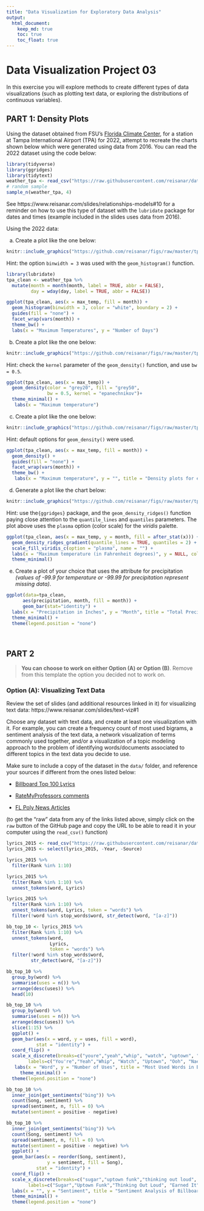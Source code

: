 ```yaml
---
title: "Data Visualization for Exploratory Data Analysis"
output: 
  html_document:
    keep_md: true
    toc: true
    toc_float: true
---
```


# Data Visualization Project 03


In this exercise you will explore methods to create different types of data visualizations (such as plotting text data, or exploring the distributions of continuous variables).


## PART 1: Density Plots

Using the dataset obtained from FSU's [Florida Climate Center](https://climatecenter.fsu.edu/climate-data-access-tools/downloadable-data), for a station at Tampa International Airport (TPA) for 2022, attempt to recreate the charts shown below which were generated using data from 2016. You can read the 2022 dataset using the code below: 

```r
library(tidyverse)
library(ggridges)
library(tidytext)
weather_tpa <- read_csv("https://raw.githubusercontent.com/reisanar/datasets/master/tpa_weather_2022.csv")
# random sample 
sample_n(weather_tpa, 4)
```

See https://www.reisanar.com/slides/relationships-models#10 for a reminder on how to use this type of dataset with the `lubridate` package for dates and times (example included in the slides uses data from 2016).

Using the 2022 data: 

(a) Create a plot like the one below:

```r
knitr::include_graphics("https://github.com/reisanar/figs/raw/master/tpa_max_temps_facet.png")
```

Hint: the option `binwidth = 3` was used with the `geom_histogram()` function.


```r
library(lubridate)
tpa_clean <- weather_tpa %>% 
  mutate(month = month(month, label = TRUE, abbr = FALSE),
         day = wday(day, label = TRUE, abbr = FALSE))
```




```r
ggplot(tpa_clean, aes(x = max_temp, fill = month)) +
  geom_histogram(binwidth = 3, color = "white", boundary = 2) +
  guides(fill = "none") +
  facet_wrap(vars(month)) +
  theme_bw() +
  labs(x = "Maximum Temperatures", y = "Number of Days")
```


(b) Create a plot like the one below:

```r
knitr::include_graphics("https://github.com/reisanar/figs/raw/master/tpa_max_temps_density.png")
```

Hint: check the `kernel` parameter of the `geom_density()` function, and use `bw = 0.5`.

```r
ggplot(tpa_clean, aes(x = max_temp)) +
  geom_density(color = "grey20", fill = "grey50",
               bw = 0.5, kernel = "epanechnikov")+
  theme_minimal() +
   labs(x = "Maximum temperature")
```


(c) Create a plot like the one below:

```r
knitr::include_graphics("https://github.com/reisanar/figs/raw/master/tpa_max_temps_density_facet.png")
```

Hint: default options for `geom_density()` were used. 

```r
ggplot(tpa_clean, aes(x = max_temp, fill = month)) +
  geom_density() +
  guides(fill = "none") +
  facet_wrap(vars(month)) +
  theme_bw() +
   labs(x = "Maximum temperature", y = "", title = "Density plots for each month in 2022")
```


(d) Generate a plot like the chart below:


```r
knitr::include_graphics("https://github.com/reisanar/figs/raw/master/tpa_max_temps_ridges_plasma.png")
```

Hint: use the`{ggridges}` package, and the `geom_density_ridges()` function paying close attention to the `quantile_lines` and `quantiles` parameters. The plot above uses the `plasma` option (color scale) for the _viridis_ palette.

```r
ggplot(tpa_clean, aes(x = max_temp, y = month, fill = after_stat(x))) +
  geom_density_ridges_gradient(quantile_lines = TRUE, quantiles = 2) +
  scale_fill_viridis_c(option = "plasma", name = "") +
  labs(x = "Maximum temperature (in Fahrenheit degrees)", y = NULL, color = "Temp") +
  theme_minimal()
```



(e) Create a plot of your choice that uses the attribute for precipitation _(values of -99.9 for temperature or -99.99 for precipitation represent missing data)_.

```r
ggplot(data=tpa_clean,
      aes(precipitation, month, fill = month)) +
      geom_bar(stat="identity") +
  labs(x = "Precipitation in Inches", y = "Month", title = "Total Precipitation by Month in Tampa for 2022", caption = "Source: FSU Florida Climate Center") +
  theme_minimal() +
  theme(legend.position = "none")
   
  
```


## PART 2 

> **You can choose to work on either Option (A) or Option (B)**. Remove from this template the option you decided not to work on. 


### Option (A): Visualizing Text Data

Review the set of slides (and additional resources linked in it) for visualizing text data: https://www.reisanar.com/slides/text-viz#1

Choose any dataset with text data, and create at least one visualization with it. For example, you can create a frequency count of most used bigrams, a sentiment analysis of the text data, a network visualization of terms commonly used together, and/or a visualization of a topic modeling approach to the problem of identifying words/documents associated to different topics in the text data you decide to use. 

Make sure to include a copy of the dataset in the `data/` folder, and reference your sources if different from the ones listed below:

- [Billboard Top 100 Lyrics](https://github.com/reisanar/datasets/blob/master/BB_top100_2015.csv)

- [RateMyProfessors comments](https://github.com/reisanar/datasets/blob/master/rmp_wit_comments.csv)

- [FL Poly News Articles](https://github.com/reisanar/datasets/blob/master/flpoly_news_SP23.csv)


(to get the "raw" data from any of the links listed above, simply click on the `raw` button of the GitHub page and copy the URL to be able to read it in your computer using the `read_csv()` function)

```r
lyrics_2015 <- read_csv("https://raw.githubusercontent.com/reisanar/datasets/master/BB_top100_2015.csv")
lyrics_2015 <- select(lyrics_2015, -Year, -Source)
```

```r
lyrics_2015 %>% 
  filter(Rank %in% 1:10)
```

```r
lyrics_2015 %>% 
  filter(Rank %in% 1:10) %>% 
  unnest_tokens(word, Lyrics)
```

```r
lyrics_2015 %>%
  filter(Rank %in% 1:10) %>%
  unnest_tokens(word, Lyrics, token = "words") %>%
  filter(!word %in% stop_words$word, str_detect(word, "[a-z]"))
```

```r
bb_top_10 <- lyrics_2015 %>%
  filter(Rank %in% 1:10) %>%
  unnest_tokens(word, 
                Lyrics, 
                token = "words") %>%
  filter(!word %in% stop_words$word, 
         str_detect(word, "[a-z]"))
```

```r
bb_top_10 %>% 
  group_by(word) %>% 
  summarise(uses = n()) %>% 
  arrange(desc(uses)) %>% 
  head(10)
```
```r
bb_top_10 %>% 
  group_by(word) %>% 
  summarise(uses = n()) %>% 
  arrange(desc(uses)) %>% 
  slice(1:15) %>% 
  ggplot() + 
  geom_bar(aes(x = word, y = uses, fill = word), 
           stat = "identity") + 
  coord_flip() + 
  scale_x_discrete(breaks=c("youre","yeah","whip", "watch", "uptown", "ooh", "nae", "love", "im", "ill", "girl", "funk", "dont", "bop", "baby"),
        labels=c("You're","Yeah","Whip", "Watch", "Uptown", "Ooh", "Nae", "Love", "I'm", "Ill", "Girl", "Funk", "Don't", "Bop", "Baby")) +
   labs(x = "Word", y = "Number of Uses", title = "Most Used Words in Billboard Top 10 Songs for 2015", subtitle = "(1. Uptown Funk, 2. Thinking Out Loud, 3. See You Again, 4. Trap Queen, 5. Sugar, \n 6. Shut Up and Dance, 7. Blank Space, 8. Watch Me, 9. Earned It, 10. The Hills)", caption = "Source: Billboard Top 100, 2015") +
     theme_minimal() +
  theme(legend.position = "none")
```
```r
bb_top_10 %>%
  inner_join(get_sentiments("bing")) %>%
  count(Song, sentiment) %>%
  spread(sentiment, n, fill = 0) %>%
  mutate(sentiment = positive - negative)
```

```r
bb_top_10 %>%
  inner_join(get_sentiments("bing")) %>%
  count(Song, sentiment) %>%
  spread(sentiment, n, fill = 0) %>%
  mutate(sentiment = positive - negative) %>% 
  ggplot() + 
  geom_bar(aes(x = reorder(Song, sentiment), 
               y = sentiment, fill = Song), 
           stat = "identity") + 
  coord_flip() + 
  scale_x_discrete(breaks=c("sugar","uptown funk","thinking out loud", "earned it", "the hills", "shut up and dance", "see you again", "trap queen", "watch me", "blank space"),
        labels=c("Sugar","Uptown Funk","Thinking Out Loud", "Earned It", "The Hills", "Shut Up and Dance", "See You Again", "Trap Queen", "Watch Me", "Blank Space")) +
  labs(x = "", y = "Sentiment", title = "Sentiment Analysis of Billboard Top 10 Songs in 2015", subtitle = "(Using Bing Lexicon)", caption = "Source: Billboard Top 100, 2015") + 
  theme_minimal() +
  theme(legend.position = "none")
```
